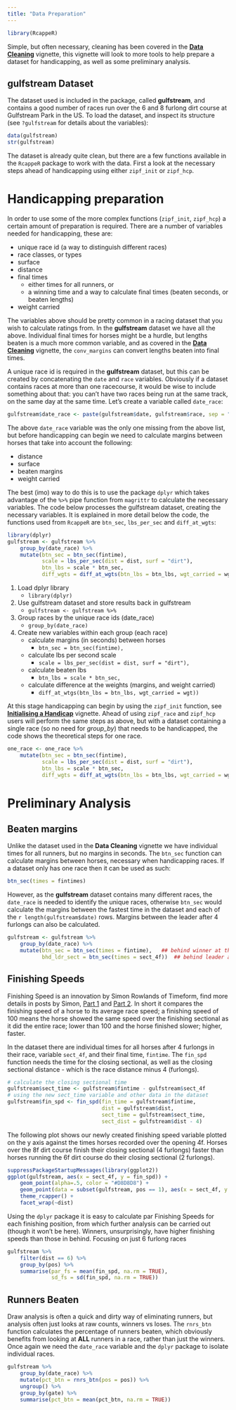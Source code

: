 ```yaml
---
title: "Data Preparation"
---
```


```r
library(RcappeR)
```

Simple, but often necessary, cleaning has been covered in the [**Data Cleaning**](data_cleaning.html) vignette, this vignette will look to more tools to help prepare a dataset for handicapping, as well as some preliminary analysis.

## gulfstream Dataset

The dataset used is included in the package, called **gulfstream**, and contains a good number of races run over the 6 and 8 furlong dirt course at Gulfstream Park in the US.  To load the dataset, and inspect its structure (see `?gulfstream` for details about the variables):

```r
data(gulfstream)
str(gulfstream)
```

The dataset is already quite clean, but there are a few functions available in the `RcappeR` package to work with the data.  First a look at the necessary steps ahead of handicapping using either `zipf_init` or `zipf_hcp`.

# Handicapping preparation

In order to use some of the more complex functions (`zipf_init`, `zipf_hcp`) a certain amount of preparation is required.  There are a number of variables needed for handicapping, these are:

* unique race id (a way to distinguish different races)
* race classes, or types
* surface
* distance
* final times
    + either times for all runners, or
    + a winning time and a way to calculate final times (beaten seconds, or beaten lengths)
* weight carried

The variables above should be pretty common in a racing dataset that you wish to calculate ratings from.  In the **gulfstream** dataset we have all the above.  Individual final times for horses might be a hurdle, but lengths beaten is a much more common variable, and as covered in the [**Data Cleaning**](data_cleaning.html) vignette, the `conv_margins` can convert lengths beaten into final times.

A unique race id is required in the **gulfstream** dataset, but this can be created by concatenating the `date` and `race` variables.  Obviously if a dataset contains races at more than one racecourse, it would be wise to include something about that: you can't have two races being run at the same track, on the same day at the same time.  Let's create a variable called `date_race`:

```r
gulfstream$date_race <- paste(gulfstream$date, gulfstream$race, sep = "_")
```

The above `date_race` variable was the only one missing from the above list, but before handicapping can begin we need to calculate margins between horses that take into account the following:

* distance
* surface
* beaten margins
* weight carried

The best (imo) way to do this is to use the package `dplyr` which takes advantage of the `%>%` pipe function from `magrittr` to calculate the necessary variables.  The code below processes the gulfstream dataset, creating the necessary variables.  It is explained in more detail below the code, the functions used from `RcappeR` are `btn_sec`, `lbs_per_sec` and `diff_at_wgts`:

```r
library(dplyr)
gulfstream <- gulfstream %>%
    group_by(date_race) %>%
    mutate(btn_sec = btn_sec(fintime),
           scale = lbs_per_sec(dist = dist, surf = "dirt"),
           btn_lbs = scale * btn_sec,
           diff_wgts = diff_at_wgts(btn_lbs = btn_lbs, wgt_carried = wgt))
```

1. Load dplyr library
    + `library(dplyr)`
2. Use gulfstream dataset and store results back in gulfstream
    + `gulfstream <- gulfstream %>%`
3. Group races by the unique race ids (date_race)
    + `group_by(date_race)`
4. Create new variables within each group (each race)
    + calculate margins (in seconds) between horses
        + `btn_sec = btn_sec(fintime),`
    + calculate lbs per second scale
        + `scale = lbs_per_sec(dist = dist, surf = "dirt"),`
    + calculate beaten lbs
        + `btn_lbs = scale * btn_sec,`
    + calculate difference at the weights (margins, and weight carried)
        + `diff_at_wtgs(btn_lbs = btn_lbs, wgt_carried = wgt))`
        
At this stage handicapping can begin by using the `zipf_init` function, see [**Initialising a Handicap**](initialise_a_handicap.html) vignette.  Ahead of using `zipf_race` and `zipf_hcp` users will perform the same steps as above, but with a dataset containing a single race (so no need for _group\_by_) that needs to be handicapped, the code shows the theoretical steps for one race.

```r
one_race <- one_race %>%
    mutate(btn_sec = btn_sec(fintime),
           scale = lbs_per_sec(dist = dist, surf = "dirt"),
           btn_lbs = scale * btn_sec,
           diff_wgts = diff_at_wgts(btn_lbs = btn_lbs, wgt_carried = wgt))
```

# Preliminary Analysis

## Beaten margins

Unlike the dataset used in the **Data Cleaning** vignette we have individual times for all runners, but no margins in seconds.  The `btn_sec` function can calculate margins between horses, necessary when handicapping races.  If a dataset only has one race then it can be used as such:

```r
btn_sec(times = fintimes)
```

However, as the **gulfstream** dataset contains many different races, the `date_race` is needed to identify the unique races, otherwise `btn_sec` would calculate the margins between the fastest time in the dataset and each of the `r length(gulfstream$date)` rows.  Margins between the leader after 4 furlongs can also be calculated.

```r
gulfstream <- gulfstream %>%
    group_by(date_race) %>%
    mutate(btn_sec = btn_sec(times = fintime),   ## behind winner at the finish
           bhd_ldr_sect = btn_sec(times = sect_4f))  ## behind leader at the 4 furlong sectional
```

## Finishing Speeds

Finishing Speed is an innovation by Simon Rowlands of Timeform, find more details in posts by Simon, [Part 1](https://www.timeform.com/Racing/Articles/An_introduction_to_Sectional_Timing_Part_1) and [Part 2](https://www.timeform.com/Racing/Articles/An_introduction_to_Sectional_Timing_Part_2).  In short it compares the finishing speed of a horse to its average race speed; a finishing speed of 100 means the horse showed the same speed over the finishing sectional as it did the entire race; lower than 100 and the horse finished slower; higher, faster.

In the dataset there are individual times for all horses after 4 furlongs in their race, variable `sect_4f`, and their final time, `fintime`.  The `fin_spd` function needs the time for the closing sectional, as well as the closing sectional distance - which is the race distance minus 4 (furlongs).

```r
# calculate the closing sectional time
gulfstream$sect_time <- gulfstream$fintime - gulfstream$sect_4f
# using the new sect_time variable and other data in the dataset
gulfstream$fin_spd <- fin_spd(fin_time = gulfstream$fintime, 
                              dist = gulfstream$dist, 
                              sect_time = gulfstream$sect_time, 
                              sect_dist = gulfstream$dist - 4)
```

The following plot shows our newly created finishing speed variable plotted on the y axis against the times horses recorded over the opening 4f.  Horses over the 8f dirt course finish their closing sectional (4 furlongs) faster than horses running the 6f dirt course do their closing sectional (2 furlongs).

```r
suppressPackageStartupMessages(library(ggplot2))
ggplot(gulfstream, aes(x = sect_4f, y = fin_spd)) +
    geom_point(alpha=.5, color = "#D8D8D8") +
    geom_point(data = subset(gulfstream, pos == 1), aes(x = sect_4f, y = fin_spd), col="#D9220F", alpha = .65) +
    theme_rcapper() +
    facet_wrap(~dist)
```

Using the `dplyr` package it is easy to calculate par Finishing Speeds for each finishing position, from which further analysis can be carried out (though it won't be here).  Winners, unsurprisingly, have higher finishing speeds than those in behind.  Focusing on just 6 furlong races

```r
gulfstream %>%
    filter(dist == 6) %>%
    group_by(pos) %>%
    summarise(par_fs = mean(fin_spd, na.rm = TRUE),
              sd_fs = sd(fin_spd, na.rm = TRUE))
```

## Runners Beaten

Draw analysis is often a quick and dirty way of eliminating runners, but analysis often just looks at raw counts, winners vs loses.  The `rnrs_btn` function calculates the percentage of runners beaten, which obviously benefits from looking at **ALL** runners in a race, rather than just the winners.  Once again we need the `date_race` variable and the `dplyr` package to isolate individual races.

```r
gulfstream %>%
    group_by(date_race) %>%
    mutate(pct_btn = rnrs_btn(pos = pos)) %>%
    ungroup() %>%
    group_by(gate) %>%
    summarise(pct_btn = mean(pct_btn, na.rm = TRUE))
```